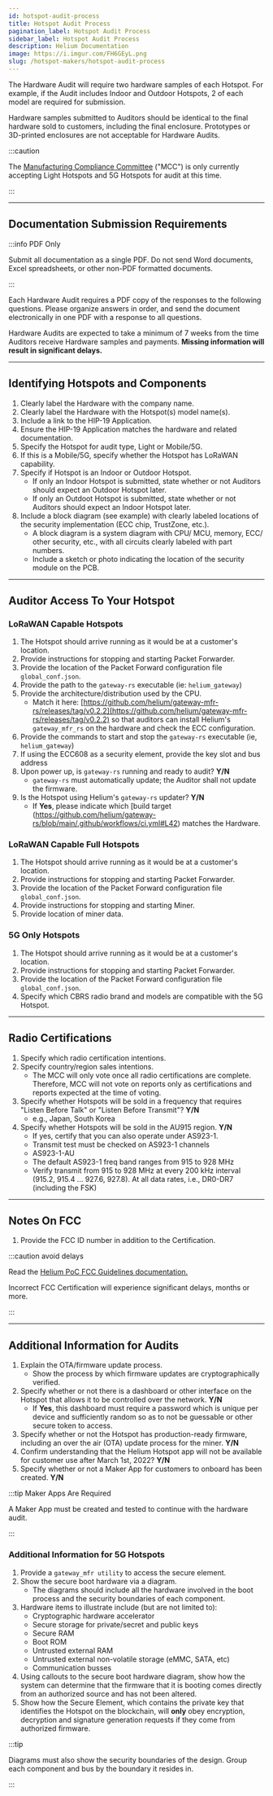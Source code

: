 ```yaml
---
id: hotspot-audit-process
title: Hotspot Audit Process
pagination_label: Hotspot Audit Process
sidebar_label: Hotspot Audit Process
description: Helium Documentation
image: https://i.imgur.com/FH6GEyL.png
slug: /hotspot-makers/hotspot-audit-process
---
```



The Hardware Audit will require two hardware samples of each Hotspot. For example, if the Audit
includes Indoor and Outdoor Hotspots, 2 of each model are required for submission.

Hardware samples submitted to Auditors should be identical to the final hardware sold to customers,
including the final enclosure. Prototypes or 3D-printed enclosures are not acceptable for Hardware
Audits.

:::caution

The [Manufacturing Compliance Committee](/hotspot-makers/compliance-committee) ("MCC") is only
currently accepting Light Hotspots and 5G Hotspots for audit at this time.

:::

---

## Documentation Submission Requirements

:::info PDF Only

Submit all documentation as a single PDF. Do not send Word documents, Excel spreadsheets, or other
non-PDF formatted documents.

:::

Each Hardware Audit requires a PDF copy of the responses to the following questions. Please organize
answers in order, and send the document electronically in one PDF with a response to all questions.

Hardware Audits are expected to take a minimum of 7 weeks from the time Auditors receive Hardware
samples and payments. **Missing information will result in significant delays.**

---

## Identifying Hotspots and Components

1. Clearly label the Hardware with the company name.
2. Clearly label the Hardware with the Hotspot(s) model name(s).
3. Include a link to the HIP-19 Application.
4. Ensure the HIP-19 Application matches the hardware and related documentation.
5. Specify the Hotspot for audit type, Light or Mobile/5G.
6. If this is a Mobile/5G, specify whether the Hotspot has LoRaWAN capability.
7. Specify if Hotspot is an Indoor or Outdoor Hotspot.
   - If only an Indoor Hotspot is submitted, state whether or not Auditors should expect an Outdoor
     Hotspot later.
   - If only an Outdoot Hotspot is submitted, state whether or not Auditors should expect an Indoor
     Hotspot later.
8. Include a block diagram (see example) with clearly labeled locations of the security
   implementation (ECC chip, TrustZone, etc.).
   - A block diagram is a system diagram with CPU/ MCU, memory, ECC/ other security, etc., with all
     circuits clearly labeled with part numbers.
   - Include a sketch or photo indicating the location of the security module on the PCB.

<!--TODO: include sample block diagram in 8a -->

---

## Auditor Access To Your Hotspot

### LoRaWAN Capable Hotspots

1. The Hotspot should arrive running as it would be at a customer's location.
2. Provide instructions for stopping and starting Packet Forwarder.
3. Provide the location of the Packet Forward configuration file `global_conf.json`.
4. Provide the path to the `gateway-rs` executable (ie: `helium_gateway`)
5. Provide the architecture/distribution used by the CPU.
   - Match it here:
     [https://github.com/helium/gateway-mfr-rs/releases/tag/v0.2.2](https://github.com/helium/gateway-mfr-rs/releases/tag/v0.2.2)
     so that auditors can install Helium's `gateway_mfr_rs` on the hardware and check the ECC
     configuration.
6. Provide the commands to start and stop the `gateway-rs` executable (ie, `helium_gateway`)
7. If using the ECC608 as a security element, provide the key slot and bus address
8. Upon power up, is `gateway-rs` running and ready to audit? **Y/N**
   - `gateway-rs` must automatically update; the Auditor shall not update the firmware.
9. Is the Hotspot using Helium's `gateway-rs` updater? **Y/N**
   - If **Yes**, please indicate which [build target
     (https://github.com/helium/gateway-rs/blob/main/.github/workflows/ci.yml#L42) matches the
     Hardware.

### LoRaWAN Capable Full Hotspots

1. The Hotspot should arrive running as it would be at a customer's location.
2. Provide instructions for stopping and starting Packet Forwarder.
3. Provide the location of the Packet Forward configuration file `global_conf.json`.
4. Provide instructions for stopping and starting Miner.
5. Provide location of miner data.

### 5G Only Hotspots

1. The Hotspot should arrive running as it would be at a customer's location.
2. Provide instructions for stopping and starting Packet Forwarder.
3. Provide the location of the Packet Forward configuration file `global_conf.json`.
4. Specify which CBRS radio brand and models are compatible with the 5G Hotspot.

---

## Radio Certifications

1. Specify which radio certification intentions.
2. Specify country/region sales intentions.
   - The MCC will only vote once all radio certifications are complete. Therefore, MCC will not vote
     on reports only as certifications and reports expected at the time of voting.
3. Specify whether Hotspots will be sold in a frequency that requires "Listen Before Talk" or
   "Listen Before Transmit"? **Y/N**
   - e.g., Japan, South Korea
4. Specify whether Hotspots will be sold in the AU915 region. **Y/N**
   - If yes, certify that you can also operate under AS923-1.
   - Transmit test must be checked on AS923-1 channels
   - AS923-1-AU
   - The default AS923-1 freq band ranges from 915 to 928 MHz
   - Verify transmit from 915 to 928 MHz at every 200 kHz interval (915.2, 915.4 ... 927.6, 927.8).
     At all data rates, i.e., DR0-DR7 (including the FSK)

---

## Notes On FCC

1. Provide the FCC ID number in addition to the Certification.

:::caution avoid delays

Read the
[Helium PoC FCC Guidelines documentation.](https://docs.google.com/document/d/1JDh1I2UyNCXgDGXq3zNH-IUj2184ApPuqT-wI-aNwZw/edit?usp=sharing)

Incorrect FCC Certification will experience significant delays, months or more.

:::

---

## Additional Information for Audits

1. Explain the OTA/firmware update process.
   - Show the process by which firmware updates are cryptographically verified.
2. Specify whether or not there is a dashboard or other interface on the Hotspot that allows it to
   be controlled over the network. **Y/N**
   - If **Yes**, this dashboard must require a password which is unique per device and sufficiently
     random so as to not be guessable or other secure token to access.
3. Specify whether or not the Hotspot has production-ready firmware, including an over the air (OTA)
   update process for the miner. **Y/N**
4. Confirm understanding that the Helium Hotspot app will not be available for customer use after
   March 1st, 2022? **Y/N**
5. Specify whether or not a Maker App for customers to onboard has been created. **Y/N**

:::tip Maker Apps Are Required

A Maker App must be created and tested to continue with the hardware audit.

:::

### Additional Information for 5G Hotspots

1. Provide a `gateway_mfr utility` to access the secure element.
2. Show the secure boot hardware via a diagram.
   - The diagrams should include all the hardware involved in the boot process and the security
     boundaries of each component.
3. Hardware items to illustrate include (but are not limited to):
   - Cryptographic hardware accelerator
   - Secure storage for private/secret and public keys
   - Secure RAM
   - Boot ROM
   - Untrusted external RAM
   - Untrusted external non-volatile storage (eMMC, SATA, etc)
   - Communication busses
4. Using callouts to the secure boot hardware diagram, show how the system can determine that the
   firmware that it is booting comes directly from an authorized source and has not been altered.
5. Show how the Secure Element, which contains the private key that identifies the Hotspot on the
   blockchain, will **only** obey encryption, decryption and signature generation requests if they
   come from authorized firmware.

:::tip

Diagrams must also show the security boundaries of the design. Group each component and bus by the
boundary it resides in.

:::

